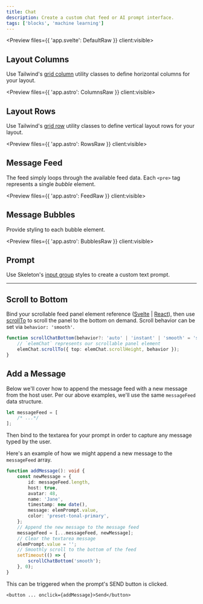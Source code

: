 ```yaml
---
title: Chat
description: Create a custom chat feed or AI prompt interface.
tags: ['blocks', 'machine learning']
---
```



<Preview files={{ 'app.svelte': DefaultRaw }} client:visible>
	<Default client:visible />
</Preview>

## Layout Columns

Use Tailwind's [grid column](https://tailwindcss.com/docs/grid-template-columns) utility classes to define horizontal columns for your layout.

<Preview files={{ 'app.astro': ColumnsRaw }} client:visible>
	<Columns />
</Preview>

## Layout Rows

Use Tailwind's [grid row](https://tailwindcss.com/docs/grid-template-rows) utility classes to define vertical layout rows for your layout.

<Preview files={{ 'app.astro': RowsRaw }} client:visible>
	<Rows />
</Preview>

## Message Feed

The feed simply loops through the available feed data. Each `<pre>` tag represents a single _bubble_ element.

<Preview files={{ 'app.astro': FeedRaw }} client:visible>
	<Feed />
</Preview>

## Message Bubbles

Provide styling to each bubble element.

<Preview files={{ 'app.astro': BubblesRaw }} client:visible>
	<Bubbles />
</Preview>

## Prompt

Use Skeleton's [input group](/docs/[framework]/tailwind-components/forms#groups) styles to create a custom text prompt.

---

## Scroll to Bottom

Bind your scrollable feed panel element reference ([Svelte](https://svelte.dev/docs/svelte/bind) | [React](https://react.dev/learn/referencing-values-with-refs#refs-and-the-dom)), then use [scrollTo](https://developer.mozilla.org/en-US/docs/Web/API/Element/scrollTo) to scroll the panel to the bottom on demand. Scroll behavior can be set via `behavior: 'smooth'`.

```ts
function scrollChatBottom(behavior?: 'auto' | 'instant' | 'smooth' = 'smooth') {
	// `elemChat` represents our scrollable panel element
	elemChat.scrollTo({ top: elemChat.scrollHeight, behavior });
}
```

## Add a Message

Below we'll cover how to append the message feed with a new message from the host user. Per our above examples, we'll use the same `messageFeed` data structure.

```ts
let messageFeed = [
	/* ...*/
];
```

Then bind to the textarea for your prompt in order to capture any message typed by the user.

Here's an example of how we might append a new message to the `messageFeed` array.

```ts
function addMessage(): void {
	const newMessage = {
		id: messageFeed.length,
		host: true,
		avatar: 48,
		name: 'Jane',
		timestamp: new date(),
		message: elemPrompt.value,
		color: 'preset-tonal-primary',
	};
	// Append the new message to the message feed
	messageFeed = [...messageFeed, newMessage];
	// Clear the textarea message
	elemPrompt.value = '';
	// Smoothly scroll to the bottom of the feed
	setTimeout(() => {
		scrollChatBottom('smooth');
	}, 0);
}
```

This can be triggered when the prompt's SEND button is clicked.

```svelte
<button ... onclick={addMessage}>Send</button>
```
